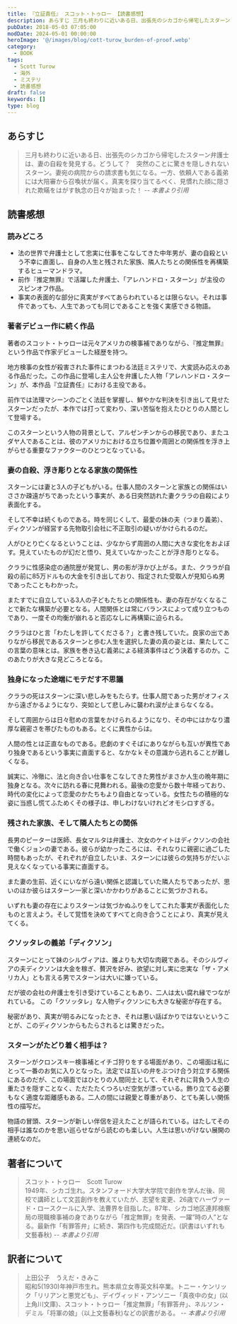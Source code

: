 ```yaml
---
title: 『立証責任』 スコット・トゥロー 【読書感想】
description: あらすじ 三月も終わりに近いある日、出張先のシカゴから帰宅したスターン弁護士は、妻の自殺を発見する。どうして？　突然のことに驚きを隠しきれないスターン。妻宛の病院からの請求書も気になる。一方、依頼人である義弟には大陪審から召喚状が届く。真実を探り当てるべく、見慣れた顔に隠された欺瞞をはがす執念の日々が始まった！
pubDate: 2018-05-03 07:05:00
modDate: 2024-05-01 00:00:00
heroImage: '@/images/blog/cott-turow_burden-of-proof.webp'
category:
  - BOOK
tags:
  - Scott Turow
  - 海外
  - ミステリ
  - 読書感想
draft: false
keywords: []
type: blog
---
```



## あらすじ

> 三月も終わりに近いある日、出張先のシカゴから帰宅したスターン弁護士は、妻の自殺を発見する。どうして？　突然のことに驚きを隠しきれないスターン。妻宛の病院からの請求書も気になる。一方、依頼人である義弟には大陪審から召喚状が届く。真実を探り当てるべく、見慣れた顔に隠された欺瞞をはがす執念の日々が始まった！ <cite>-- 本書より引用</cite>

## 読書感想

### 読みどころ

- 法の世界で弁護士として忠実に仕事をこなしてきた中年男が、妻の自殺という不幸に直面し、自身の人生と残された家族、隣人たちとの関係性を再構築するヒューマンドラマ。
- 前作『推定無罪』で活躍した弁護士、「アレハンドロ・スターン」が主役のスピンオフ作品。
- 事実の表面的な部分に真実がすべてあらわれているとは限らない。それは事件であっても、人生であっても同じであることを強く実感できる物語。

### 著者デビュー作に続く作品

著者のスコット・トゥローは元々アメリカの検事補でありながら、『推定無罪』という作品で作家デビューした経歴を持つ。

<BlogCard
  title='『推定無罪』 スコット・トゥロー 【読書感想・あらすじ】'
  description='推定無罪　上下巻　S・トゥロー　(文春文庫)　あらすじと感想　アメリカ中部の大都市、地方検事を選ぶ選挙戦のさなかに、美人検事補が自宅で全裸の絞殺死体となって発見された。変質者によるレイプか、怨みが動機か、捜査に乗りだしたサビッチ主席検事補は、実は被害者と愛人関係にあった間柄、容疑が次第に自分に'
  url='https://www.neputa-note.net/2017/10/scott-turow-presumptuous/'
  domain='www.neputa-note.net'
/>

地方検事の女性が殺害された事件にまつわる法廷ミステリで、大変読み応えのある作品だった。この作品に登場し主人公を弁護した人物「アレハンドロ・スターン」が、本作品『立証責任』における主役である。

前作では法理マシーンのごとく法廷を掌握し、鮮やかな判決を引き出して見せたスターンだったが、本作では打って変わり、深い苦悩を抱えたひとりの人間として登場する。

このスターンという人物の背景として、アルゼンチンからの移民であり、またユダヤ人であることは、彼のアメリカにおける立ち位置や周囲との関係性を浮き上がらせる重要なファクターのひとつとなっている。

### 妻の自殺、浮き彫りとなる家族の関係性

スターンには妻と3人の子どもがいる。仕事人間のスターンと家族との関係はいささか疎遠がちであったという事実が、ある日突然訪れた妻クララの自殺により表面化する。

そして不幸は続くものである。時を同じくして、最愛の妹の夫（つまり義弟）、ディクソンが経営する先物取引会社に不正取引の疑いがかけられるのだ。

人がひとり亡くなるということは、少なからず周囲の人間に大きな変化をおよぼす。見えていたものが幻だと悟り、見えていなかったことが浮き彫りとなる。

クララに性感染症の通院歴が発覚し、男の影が浮かび上がる。また、クララが自殺の前に85万ドルもの大金を引き出しており、指定された受取人が見知らぬ男であったこともわかった。

またすでに自立している3人の子どもたちとの関係性も、妻の存在がなくなることで新たな構築が必要となる。人間関係とは常にバランスによって成り立つものであり、一度その均衡が崩れると否応なしに再構築に迫られる。

クララはひと言「わたしを許してくださる？」と書き残していた。良家の出でありながら移民であるスターンと歩む人生を選択した妻の真の姿とは、果たしてこの言葉の意味とは。家族を巻き込む義弟による経済事件はどう決着するのか。このあたりが大きな見どころとなる。

### 独身になった途端にモテだす不思議

クララの死はスターンに深い悲しみをもたらす。仕事人間であった男がオフィスから遠ざかるようになり、突如として悲しみに襲われ涙が止まらなくなる。

そして周囲からは日々慰めの言葉をかけられるようになり、その中にはかなり濃厚な親密さを帯びたものもある。とくに異性からは。

人間の性とは正直なものである。悲劇のすぐそばにありながらも互いが異性であり独身であるという事実に直面すると、なかなｋその意識から逃れることが難しくなる。

誠実に、冷徹に、法と向き合い仕事をこなしてきた男性がまさか人生の晩年期に独身となる。次々に訪れる春に見舞われる。最後の恋愛から数十年経っており、時代の変化によって恋愛のかたちもより自由となっている。女性たちの積極的な姿に当惑し慌てふためくその様子は、申しわけないけれどオモシロすぎる。

### 残された家族、そして隣人たちとの関係

長男のピーターは医師、長女マルタは弁護士、次女のケイトはディクソンの会社で働くジョンの妻である。彼らが幼かったころには、それなりに親密に過ごした時間もあったが、それぞれが自立したいま、スターンには彼らの気持ちがだいぶ見えなくなっている事実に直面する。

また妻の生前、近くにいながら遠い関係と認識していた隣人たちであったが、思いのほか彼らはスターン一家と深いかかわりがあることに気づかされる。

いずれも妻の存在によりスターンは気づかぬふりをしてこれた事実が表面化したものと言えよう。そして覚悟を決めてすべてと向き合うことにより、真実が見えてくる。

### クソッタレの義弟「ディクソン」

スターンにとって妹のシルヴィアは、誰よりも大切な肉親である。そのシルヴィアの夫ディクソンは大金を稼ぎ、贅沢を好み、欲望に対し実に忠実な「ザ・アメリカ人」とも言える男でスターンは大いに嫌っている。

だが彼の会社の弁護士を引き受けていることもあり、二人は太い腐れ縁でつながれている。
この「クソッタレ」な人物ディクソンにも大きな秘密が存在する。

秘密があり、真実が明るみになったとき、それは悪い話ばかりではないということが、このディクソンからもたらされるとは驚きだった。

### スターンがたどり着く相手は？

スターンがクロンスキー検事補とイチゴ狩りをする場面があり、この場面は私にとって一番のお気に入りとなった。法定では互いの弁をぶつけ合う対立する関係にあるのだが、この場面ではひとりの人間同士として、それぞれに背負う人生の重たさを隠すことなく、ただたたくつろいだ空気が漂っている。飾り立てる必要もなく適度な距離感もある。二人の間には親愛と尊重があり、とても美しい関係性の描写だ。

物語の冒頭、スターンが新しい伴侶を迎えたことが語られている。はたしてその相手は誰なのかを思い巡らせながら読むのも楽しい。人生は思いがけない展開の連続なのだ。

<div class='not-prose'>
  <div data-vc_mylinkbox_id='886753690'></div>
</div>
<div class='not-prose'>
  <div data-vc_mylinkbox_id='886753695'></div>
</div>

## 著者について

> スコット・トゥロー　Scott Turow<br />
> 1949年、シカゴ生れ。スタンフォード大学大学院で創作を学んだ後、同校で講師として文芸創作を教えていたが、志望を変更、26歳でハーヴァード・ロースクールに入学、法曹界を目指した。87年、シカゴ地区連邦検察局の現職検事補の身でありながら「推定無罪」を発表、一躍”時の人”となる。最新作「有罪答弁」に続き、第四作も完成間近だ。(訳書はいずれも文藝春秋) <cite>-- 本書より引用</cite>

## 訳者について

> 上田公子　うえだ・きみこ<br />
> 昭和5(1930)年神戸市生れ。熊本県立女専英文科卒業。トニー・ケンリック「リリアンと悪党ども」、デイヴィッド・アンソニー「真夜中の女」(以上角川文庫)、スコット・トゥロー「推定無罪」「有罪答弁」、ネルソン・デミル「将軍の娘」（以上文藝春秋)などの訳書がある。 <cite>-- 本書より引用</cite>
